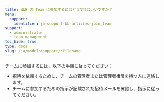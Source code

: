```yaml
---
title: W&B の Team に参加するにはどうすればいいですか？
menu:
  support:
    identifier: ja-support-kb-articles-join_team
support:
  - administrator
  - team management
toc_hide: true
type: docs
slug: /ja/models/support/:filename
---
```

チームに参加するには、以下の手順に従ってください：

- 招待を依頼するために、チームの管理者または管理者権限を持つ人に連絡します。
- チームに参加するための指示が記載された招待メールを確認し、指示に従ってください。